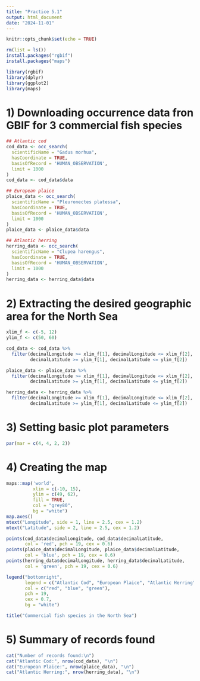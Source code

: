 ```yaml
---
title: "Practice 5.1"
output: html_document
date: "2024-11-01"
---
```


```r
knitr::opts_chunk$set(echo = TRUE)
```

```r
rm(list = ls())
install.packages("rgbif")
install.packages("maps")

library(rgbif)
library(dplyr)
library(ggplot2)
library(maps)
```

# 1) Downloading occurrence data fron GBIF for 3 commercial fish species
```r
## Atlantic cod
cod_data <- occ_search(
  scientificName = "Gadus morhua", 
  hasCoordinate = TRUE,
  basisOfRecord = 'HUMAN_OBSERVATION',
  limit = 1000
)
cod_data <- cod_data$data

## European plaice
plaice_data <- occ_search(
  scientificName = "Pleuronectes platessa", 
  hasCoordinate = TRUE,
  basisOfRecord = 'HUMAN_OBSERVATION',
  limit = 1000
)
plaice_data <- plaice_data$data

## Atlantic herring
herring_data <- occ_search(
  scientificName = "Clupea harengus", 
  hasCoordinate = TRUE,
  basisOfRecord = 'HUMAN_OBSERVATION',
  limit = 1000
)
herring_data <- herring_data$data
```
# 2) Extracting the desired geographic area for the North Sea 
```r
xlim_f <- c(-5, 12)
ylim_f <- c(50, 60)

cod_data <- cod_data %>%
  filter(decimalLongitude >= xlim_f[1], decimalLongitude <= xlim_f[2],
         decimalLatitude >= ylim_f[1], decimalLatitude <= ylim_f[2])

plaice_data <- plaice_data %>%
  filter(decimalLongitude >= xlim_f[1], decimalLongitude <= xlim_f[2],
         decimalLatitude >= ylim_f[1], decimalLatitude <= ylim_f[2])

herring_data <- herring_data %>%
  filter(decimalLongitude >= xlim_f[1], decimalLongitude <= xlim_f[2],
         decimalLatitude >= ylim_f[1], decimalLatitude <= ylim_f[2])
```

# 3) Setting basic plot parameters
```r
par(mar = c(4, 4, 2, 2))
```

# 4) Creating the map 

```r
maps::map('world', 
          xlim = c(-10, 15),    
          ylim = c(49, 62),    
          fill = TRUE,          
          col = "grey80",   
          bg = "white")         
map.axes()
mtext("Longitude", side = 1, line = 2.5, cex = 1.2) 
mtext("Latitude", side = 2, line = 2.5, cex = 1.2)   

points(cod_data$decimalLongitude, cod_data$decimalLatitude, 
       col = 'red', pch = 19, cex = 0.6)
points(plaice_data$decimalLongitude, plaice_data$decimalLatitude, 
       col = 'blue', pch = 19, cex = 0.6)
points(herring_data$decimalLongitude, herring_data$decimalLatitude, 
       col = 'green', pch = 19, cex = 0.6)

legend("bottomright", 
       legend = c("Atlantic Cod", "European Plaice", "Atlantic Herring"),
       col = c("red", "blue", "green"), 
       pch = 19,
       cex = 0.7,
       bg = "white")

title("Commercial fish species in the North Sea")
```
# 5) Summary of records found
```r
cat("Number of records found:\n")
cat("Atlantic Cod:", nrow(cod_data), "\n")
cat("European Plaice:", nrow(plaice_data), "\n")
cat("Atlantic Herring:", nrow(herring_data), "\n")
```